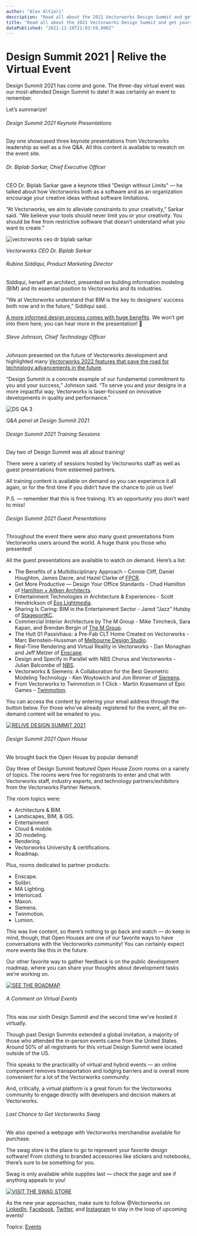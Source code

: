 ```yaml
---
author: "Alex Altieri"
description: "Read all about the 2021 Vectorworks Design Summit and get yourself some free training content."
title: "Read all about the 2021 Vectorworks Design Summit and get yourself some free training content." 
datePublished: "2021-11-10T21:03:59.000Z"
---
```

# Design Summit 2021 | Relive the Virtual Event

Design Summit 2021 has come and gone. The three-day virtual event was our most-attended Design Summit to date! It was certainly an event to remember.

Let’s summarize!

###### Design Summit 2021 Keynote Presentations

Day one showcased three keynote presentations from Vectorworks leadership as well as a live Q&A. All this content is available to rewatch on the event site.

###### Dr. Biplab Sarkar, Chief Executive Officer

CEO Dr. Biplab Sarkar gave a keynote titled "Design without Limits" — he talked about how Vectorworks both as a software and as an organization encourage your creative ideas without software limitations.

“At Vectorworks, we aim to alleviate constraints to your creativity,” Sarkar said. “We believe your tools should never limit you or your creativity. You should be free from restrictive software that doesn’t understand what you want to create.”

![vectorworks ceo dr biplab sarkar](https://blog.vectorworks.net/hs-fs/hubfs/Blog%20Images/211109_Design%20Summit%20Recap/vectorworks-design-summit-poster-image.jpg?width=1440&name=vectorworks-design-summit-poster-image.jpg)

_Vectorworks CEO Dr. Biplab Sarkar_

###### Rubina Siddiqui, Product Marketing Director

Siddiqui, herself an architect, presented on building information modeling (BIM) and its essential position to Vectorworks and its industries.

“We at Vectorworks understand that BIM is the key to designers’ success both now and in the future,” Siddiqui said.

[A more informed design process comes with huge benefits](../../../net/vectorworks/blog/simple-bim-for-the-project-architect.html). We won’t get into them here; you can hear more in the presentation! 🙂

###### Steve Johnson, Chief Technology Officer

Johnson presented on the future of Vectorworks development and highlighted many [Vectorworks 2022 features that pave the road for technology advancements in the future](../../../net/vectorworks/blog/6-next-gen-tech-features-in-vectorworks-2022.html).

“Design Summit is a concrete example of our fundamental commitment to you and your success,” Johnson said. “To serve you and your designs in a more impactful way, Vectorworks is laser-focused on innovative developments in quality and performance.”

![DS QA 3](https://blog.vectorworks.net/hs-fs/hubfs/Blog%20Images/211109_Design%20Summit%20Recap/DS%20QA%203.jpg?width=1440&name=DS%20QA%203.jpg)

_Q&A panel at Design Summit 2021_

###### Design Summit 2021 Training Sessions

Day two of Design Summit was all about training!

There were a variety of sessions hosted by Vectorworks staff as well as guest presentations from esteemed partners.

All training content is available on demand so you can experience it all again, or for the first time if you didn’t have the chance to join us live! 

P.S. — remember that this is free training. It’s an opportunity you don’t want to miss!

###### Design Summit 2021 Guest Presentations

Throughout the event there were also many guest presentations from Vectorworks users around the world. A huge thank you those who presented!

All the guest presentations are available to watch on demand. Here’s a list:

* The Benefits of a Multidisciplinary Approach – Connie Cliff, Daniel Houghton, James Dacre, and Hazel Clarke of [FPCR](https://www.fpcr.co.uk/).
* Get More Productive — Design Your Office Standards - Chad Hamilton of [Hamilton + Aitken Architects](https://haarchs.com/).
* Entertainment Technologies in Architecture & Experiences - Scott Hendrickson of [Eos Lightmedia](https://eoslightmedia.com/).
* Sharing Is Caring: BIM in the Entertainment Sector - Jared “Jazz” Hutsby of [StageportKC](https://stageportkc.com/).
* Commercial Interior Architecture by The M Group - Mike Timcheck, Sara Kapan, and Brendan Bergin of [The M Group](https://www.mgrouparchitects.com/).
* The Hutt 01 Passivhaus: a Pre-Fab CLT Home Created on Vectorworks - Marc Bernstein-Hussman of [Melbourne Design Studio](https://melbournedesignstudios.com.au/).
* Real-Time Rendering and Virtual Reality in Vectorworks - Dan Monaghan and Jeff Melzer of [Enscape](http://enscape3d.com/).
* Design and Specify in Parallel with NBS Chorus and Vectorworks - Julian Balcombe of [NBS](http://thenbs.com/).
* Vectorworks & Siemens: A Collaboration for the Best Geometric Modeling Technology - Ken Woytowich and Jon Rimmer of [Siemens](https://www.siemens.com/).
* From Vectorworks to Twinmotion in 1 Click - Martin Krasemann of Epic Games – [Twinmotion](http://unrealengine.com/twinmotion).

You can access the content by entering your email address through the button below. For those who've already registered for the event, all the on-demand content will be emailed to you.

[![RELIVE DESIGN SUMMIT 2021](https://no-cache.hubspot.com/cta/default/3018241/ea1324e0-7014-4222-8695-1e612f81e5cf.png)](https://cta-redirect.hubspot.com/cta/redirect/3018241/ea1324e0-7014-4222-8695-1e612f81e5cf) 

###### Design Summit 2021 Open House

We brought back the Open House by popular demand!

Day three of Design Summit featured Open House Zoom rooms on a variety of topics. The rooms were free for registrants to enter and chat with Vectorworks staff, industry experts, and technology partners/exhibitors from the Vectorworks Partner Network.

The room topics were:

* Architecture & BIM.
* Landscapes, BIM, & GIS.
* Entertainment
* Cloud & mobile.
* 3D modeling.
* Rendering.
* Vectorworks University & certifications.
* Roadmap.

Plus, rooms dedicated to partner products:

* Enscape.
* Solibri.
* MA Lighting.
* Interiorcad.
* Maxon.
* Siemens.
* Twinmotion.
* Lumion.

This was live content, so there’s nothing to go back and watch — do keep in mind, though, that Open Houses are one of our favorite ways to have conversations with the Vectorworks community! You can certainly expect more events like this in the future.

Our other favorite way to gather feedback is on the public development roadmap, where you can share your thoughts about development tasks we’re working on.

[![SEE THE ROADMAP](https://no-cache.hubspot.com/cta/default/3018241/9907ac40-14ea-457a-9468-56df4d5ae57c.png)](https://cta-redirect.hubspot.com/cta/redirect/3018241/9907ac40-14ea-457a-9468-56df4d5ae57c) 

###### A Comment on Virtual Events

This was our sixth Design Summit and the second time we’ve hosted it virtually.

Though past Design Summits extended a global invitation, a majority of those who attended the in-person events came from the United States. Around 50% of all registrants for this virtual Design Summit were located outside of the US.

This speaks to the practicality of virtual and hybrid events — an online component removes transportation and lodging barriers and is overall more convenient for a lot of the Vectorworks community.

And, critically, a virtual platform is a great forum for the Vectorworks community to engage directly with developers and decision makers at Vectorworks. 

###### Last Chance to Get Vectorworks Swag

We also opened a webpage with Vectorworks merchandise available for purchase.

The swag store is the place to go to represent your favorite design software! From clothing to branded accessories like stickers and notebooks, there’s sure to be something for you.

Swag is only available while supplies last — check the page and see if anything appeals to you!

[![VISIT THE SWAG STORE](https://no-cache.hubspot.com/cta/default/3018241/affc6ab4-1308-4322-ba22-46ef545983a4.png)](https://cta-redirect.hubspot.com/cta/redirect/3018241/affc6ab4-1308-4322-ba22-46ef545983a4) 

As the new year approaches, make sure to follow @Vectorworks on [LinkedIn](https://www.linkedin.com/company/vectorworks-inc), [Facebook](https://www.facebook.com/Vectorworks/), [Twitter](https://twitter.com/Vectorworks?ref%5Fsrc=twsrc%5Egoogle%7Ctwcamp%5Eserp%7Ctwgr%5Eauthor), and [Instagram](https://www.instagram.com/vectorworks/) to stay in the loop of upcoming events!

 Topics: [Events](https://blog.vectorworks.net/topic/events) 

 